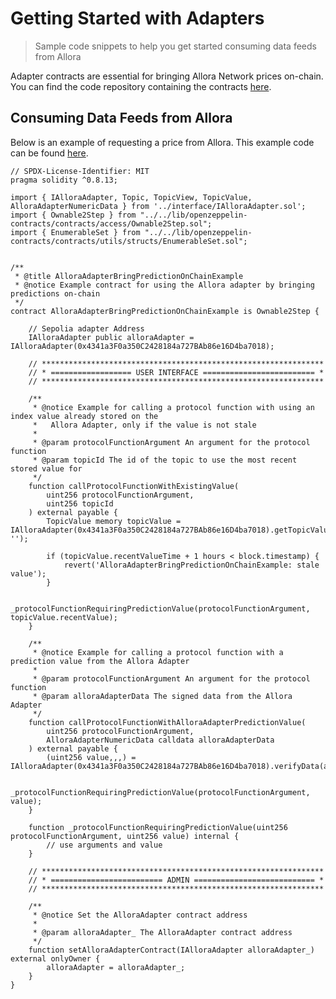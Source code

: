 # Getting Started with Adapters

> Sample code snippets to help you get started consuming data feeds from Allora

Adapter contracts are essential for bringing Allora Network prices on-chain. You can find the code repository containing the contracts [here](https://github.com/allora-network/allora-adapter).

## Consuming Data Feeds from Allora

Below is an example of requesting a price from Allora. This example code can be found [here](https://github.com/allora-network/allora-adapter/blob/main/src/examples/AlloraAdapterBringPredictionOnChainExample.sol).

```solidity
// SPDX-License-Identifier: MIT
pragma solidity ^0.8.13;

import { IAlloraAdapter, Topic, TopicView, TopicValue, AlloraAdapterNumericData } from '../interface/IAlloraAdapter.sol';
import { Ownable2Step } from "../../lib/openzeppelin-contracts/contracts/access/Ownable2Step.sol";
import { EnumerableSet } from "../../lib/openzeppelin-contracts/contracts/utils/structs/EnumerableSet.sol";


/**
 * @title AlloraAdapterBringPredictionOnChainExample
 * @notice Example contract for using the Allora adapter by bringing predictions on-chain
 */
contract AlloraAdapterBringPredictionOnChainExample is Ownable2Step {

    // Sepolia adapter Address
    IAlloraAdapter public alloraAdapter = IAlloraAdapter(0x4341a3F0a350C2428184a727BAb86e16D4ba7018);

    // ***************************************************************
    // * ================== USER INTERFACE ========================= *
    // ***************************************************************

    /**
     * @notice Example for calling a protocol function with using an index value already stored on the
     *   Allora Adapter, only if the value is not stale
     * 
     * @param protocolFunctionArgument An argument for the protocol function
     * @param topicId The id of the topic to use the most recent stored value for
     */
    function callProtocolFunctionWithExistingValue(
        uint256 protocolFunctionArgument,
        uint256 topicId
    ) external payable {
        TopicValue memory topicValue = IAlloraAdapter(0x4341a3F0a350C2428184a727BAb86e16D4ba7018).getTopicValue(topicId, '');

        if (topicValue.recentValueTime + 1 hours < block.timestamp) {
            revert('AlloraAdapterBringPredictionOnChainExample: stale value');
        }

        _protocolFunctionRequiringPredictionValue(protocolFunctionArgument, topicValue.recentValue);
    }

    /**
     * @notice Example for calling a protocol function with a prediction value from the Allora Adapter
     * 
     * @param protocolFunctionArgument An argument for the protocol function
     * @param alloraAdapterData The signed data from the Allora Adapter
     */
    function callProtocolFunctionWithAlloraAdapterPredictionValue(
        uint256 protocolFunctionArgument,
        AlloraAdapterNumericData calldata alloraAdapterData
    ) external payable {
        (uint256 value,,,) = IAlloraAdapter(0x4341a3F0a350C2428184a727BAb86e16D4ba7018).verifyData(alloraAdapterData);

        _protocolFunctionRequiringPredictionValue(protocolFunctionArgument, value);
    }

    function _protocolFunctionRequiringPredictionValue(uint256 protocolFunctionArgument, uint256 value) internal {
        // use arguments and value 
    }

    // ***************************************************************
    // * ========================= ADMIN =========================== *
    // ***************************************************************

    /**
     * @notice Set the AlloraAdapter contract address
     * 
     * @param alloraAdapter_ The AlloraAdapter contract address
     */
    function setAlloraAdapterContract(IAlloraAdapter alloraAdapter_) external onlyOwner {
        alloraAdapter = alloraAdapter_;
    }
}
```
